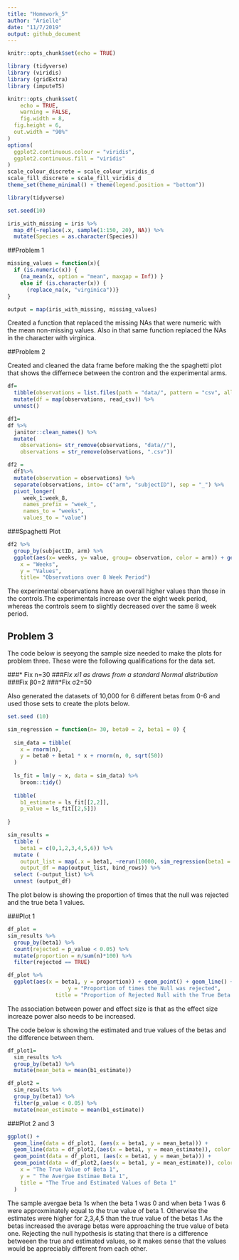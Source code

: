```yaml
---
title: "Homework_5"
author: "Arielle"
date: "11/7/2019"
output: github_document
---
```


```r
knitr::opts_chunk$set(echo = TRUE)

library (tidyverse)
library (viridis)
library (gridExtra)
library (imputeTS)

knitr::opts_chunk$set(
	echo = TRUE,
	warning = FALSE,
	fig.width = 8, 
  fig.height = 6,
  out.width = "90%"
)
options(
  ggplot2.continuous.colour = "viridis",
  ggplot2.continuous.fill = "viridis"
)
scale_colour_discrete = scale_colour_viridis_d
scale_fill_discrete = scale_fill_viridis_d
theme_set(theme_minimal() + theme(legend.position = "bottom"))
```

```r
library(tidyverse)

set.seed(10)

iris_with_missing = iris %>% 
  map_df(~replace(.x, sample(1:150, 20), NA)) %>%
  mutate(Species = as.character(Species))
```

##Problem 1

```r
missing_values = function(x){
  if (is.numeric(x)) {
    (na_mean(x, option = "mean", maxgap = Inf)) }
    else if (is.character(x)) {
      (replace_na(x, "virginica"))}
}
```

```r
output = map(iris_with_missing, missing_values)
```

Created a function that replaced the missing NAs that were numeric with the mean non-missing values. Also in that same function replaced the NAs in the character with virginica.

##Problem 2

Created and cleaned the data frame before making the the spaghetti plot that shows the differnece between the contron and the experimental arms. 

```r
df=
  tibble(observations = list.files(path = "data/", pattern = "csv", all.files = TRUE, full.names= TRUE)) %>% 
  mutate(df = map(observations, read_csv)) %>% 
  unnest()
```

```r
df1=
df %>% 
  janitor::clean_names() %>%
  mutate(
    observations= str_remove(observations, "data//"),
    observations = str_remove(observations, ".csv")) 
```

```r
df2 =
  df1%>% 
  mutate(observation = observations) %>% 
  separate(observations, into= c("arm", "subjectID"), sep = "_") %>%
  pivot_longer(
     week_1:week_8,
     names_prefix = "week_",
     names_to = "weeks",
     values_to = "value") 
```

###Spaghetti Plot

```r
df2 %>%  
  group_by(subjectID, arm) %>% 
  ggplot(aes(x= weeks, y= value, group= observation, color = arm)) + geom_line() +labs(
    x = "Weeks",
    y = "Values",
    title= "Observations over 8 Week Period")
```

The experimental observations have an overall higher values than those in the controls.The experimentals increase over the eight week period, whereas the controls seem to slightly decreased over the same 8 week period. 

## Problem 3

The code below is seeyong the sample size needed to make the plots for problem three. These were the following qualifications for the data set.

###* Fix n=30
###*Fix xi1 as draws from a standard Normal distribution
###*Fix β0=2
###*Fix σ2=50

Also generated the datasets of 10,000 for 6 different betas from 0-6 and used those sets to create the plots below. 


```r
set.seed (10)

sim_regression = function(n= 30, beta0 = 2, beta1 = 0) {
  
  sim_data = tibble(
    x = rnorm(n),
    y = beta0 + beta1 * x + rnorm(n, 0, sqrt(50))
  )
  
  ls_fit = lm(y ~ x, data = sim_data) %>% 
    broom::tidy()
  
  tibble(
    b1_estimate = ls_fit[[2,2]],
    p_value = ls_fit[[2,5]])
  
}
```

```r
sim_results = 
  tibble ( 
    beta1 = c(0,1,2,3,4,5,6)) %>% 
  mutate (
    output_list = map(.x = beta1, ~rerun(10000, sim_regression(beta1 = .x))),
    output_df = map(output_list, bind_rows)) %>% 
  select (-output_list) %>% 
  unnest (output_df)
```

 The plot below is showing the proportion of times that the null was rejected and the true beta 1 values. 
 
###Plot 1
```r
df_plot =
sim_results %>% 
  group_by(beta1) %>% 
  count(rejected = p_value < 0.05) %>% 
  mutate(proportion = n/sum(n)*100) %>% 
  filter(rejected == TRUE) 
```

```r
df_plot %>%
  ggplot(aes(x = beta1, y = proportion)) + geom_point() + geom_line() + labs(x = "True Beta 1",
                   y = "Proportion of times the Null was rejected",
               title = "Proportion of Rejected Null with the True Beta 1")
```

The association between power and effect size is that as the effect size increaze power also needs to be increased. 

The code below is showing the estimated and true values of the betas and the difference between them. 

```r
df_plot1=
  sim_results %>%
  group_by(beta1) %>% 
  mutate(mean_beta = mean(b1_estimate)) 
```

```r
df_plot2 =
  sim_results %>% 
  group_by(beta1) %>% 
  filter(p_value < 0.05) %>% 
  mutate(mean_estimate = mean(b1_estimate))
```

###Plot 2 and 3 

```r
ggplot() + 
  geom_line(data = df_plot1, (aes(x = beta1, y = mean_beta))) +
  geom_line(data = df_plot2,(aes(x = beta1, y = mean_estimate)), color = "red") +
  geom_point(data = df_plot1, (aes(x = beta1, y = mean_beta))) +
  geom_point(data = df_plot2,(aes(x = beta1, y = mean_estimate)), color = "red")+ labs(
    x = "The True Value of Beta 1",
    y = " The Avergae Estimae Beta 1",
    title = "The True and Estimated Values of Beta 1"
  )
```

The sample avergae beta 1s when the beta 1 was 0 and when beta 1 was 6 were approxminately equal to the true value of beta 1. Otherwise the estimates were higher for 2,3,4,5 than the true value of the betas 1.As the betas increased the average betas were approaching the true value of beta one. Rejecting the null hypothesis is stating that there is a difference betweeen the true and estimated values, so it makes sense that the values would be appreciably different from each other. 